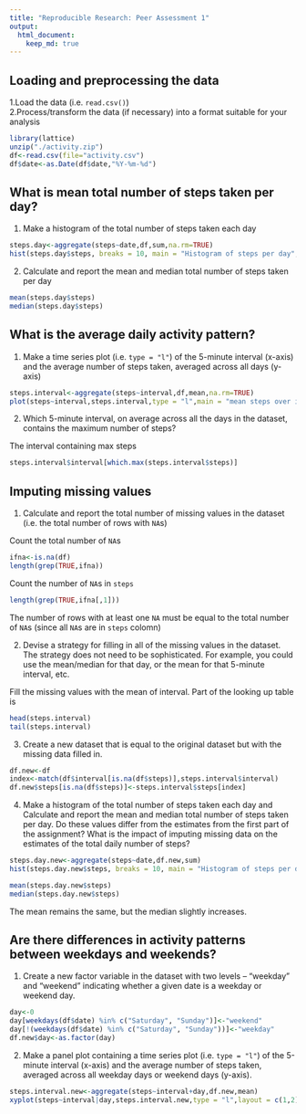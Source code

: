 ```yaml
---
title: "Reproducible Research: Peer Assessment 1"
output: 
  html_document:
    keep_md: true
---
```



## Loading and preprocessing the data
1.Load the data (i.e. `read.csv()`)  
2.Process/transform the data (if necessary) into a format suitable for your analysis  
```r
library(lattice)
unzip("./activity.zip")
df<-read.csv(file="activity.csv")
df$date<-as.Date(df$date,"%Y-%m-%d")
```

## What is mean total number of steps taken per day?
1. Make a histogram of the total number of steps taken each day  
```r
steps.day<-aggregate(steps~date,df,sum,na.rm=TRUE)
hist(steps.day$steps, breaks = 10, main = "Histogram of steps per day", xlab = "steps per day")
```

2. Calculate and report the mean and median total number of steps taken per day  
```r
mean(steps.day$steps)
median(steps.day$steps)
```

## What is the average daily activity pattern?
1. Make a time series plot (i.e. `type = "l"`) of the 5-minute interval (x-axis) and the average number of steps taken, averaged across all days (y-axis)  
```r
steps.interval<-aggregate(steps~interval,df,mean,na.rm=TRUE)
plot(steps~interval,steps.interval,type = "l",main = "mean steps over intervals in a day", xlab = "interval", ylab = "mean steps")
```

2. Which 5-minute interval, on average across all the days in the dataset, contains the maximum number of steps?

The interval containing max steps
```r
steps.interval$interval[which.max(steps.interval$steps)]
```

## Imputing missing values
1. Calculate and report the total number of missing values in the dataset (i.e. the total number of rows with `NA`s)  

Count the total number of `NA`s
```r
ifna<-is.na(df)
length(grep(TRUE,ifna))
```

Count the number of `NA`s in `steps`
```r
length(grep(TRUE,ifna[,1]))
```

The number of rows with at least one `NA` must be equal to the total number of `NA`s (since all `NA`s are in `steps` colomn)

2. Devise a strategy for filling in all of the missing values in the dataset. The strategy does not need to be sophisticated. For example, you could use the mean/median for that day, or the mean for that 5-minute interval, etc.  

Fill the missing values with the mean of interval. Part of the looking up table is
```r
head(steps.interval)
tail(steps.interval)
```

3. Create a new dataset that is equal to the original dataset but with the missing data filled in.
```r
df.new<-df
index<-match(df$interval[is.na(df$steps)],steps.interval$interval)
df.new$steps[is.na(df$steps)]<-steps.interval$steps[index]
```

4. Make a histogram of the total number of steps taken each day and Calculate and report the mean and median total number of steps taken per day. Do these values differ from the estimates from the first part of the assignment? What is the impact of imputing missing data on the estimates of the total daily number of steps?
```r
steps.day.new<-aggregate(steps~date,df.new,sum)
hist(steps.day.new$steps, breaks = 10, main = "Histogram of steps per day (refilled)", xlab = "steps per day")
```

```r
mean(steps.day.new$steps)
median(steps.day.new$steps)
```

The mean remains the same, but the median slightly increases.  

## Are there differences in activity patterns between weekdays and weekends?

1. Create a new factor variable in the dataset with two levels -- "weekday" and "weekend" indicating whether a given date is a weekday or weekend day.

```r
day<-0
day[weekdays(df$date) %in% c("Saturday", "Sunday")]<-"weekend"
day[!(weekdays(df$date) %in% c("Saturday", "Sunday"))]<-"weekday"
df.new$day<-as.factor(day)
```

2. Make a panel plot containing a time series plot (i.e. `type = "l"`) of the 5-minute interval (x-axis) and the average number of steps taken, averaged across all weekday days or weekend days (y-axis). 

```r
steps.interval.new<-aggregate(steps~interval+day,df.new,mean)
xyplot(steps~interval|day,steps.interval.new,type = "l",layout = c(1,2))
```